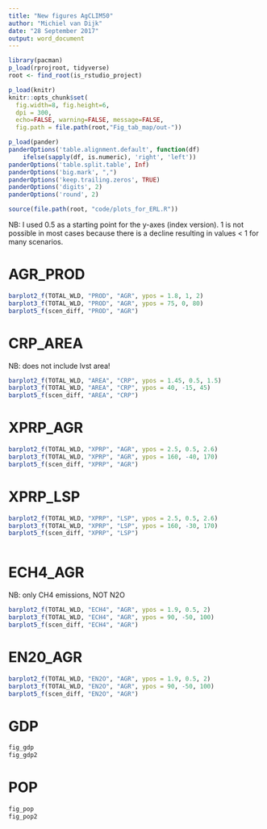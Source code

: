 ```yaml
---
title: "New figures AgCLIM50"
author: "Michiel van Dijk"
date: "28 September 2017"
output: word_document
---
```



```r
library(pacman)
p_load(rprojroot, tidyverse)
root <- find_root(is_rstudio_project)

p_load(knitr)
knitr::opts_chunk$set(
  fig.width=8, fig.height=6,
  dpi = 300,
  echo=FALSE, warning=FALSE, message=FALSE,
  fig.path = file.path(root,"Fig_tab_map/out-"))

p_load(pander)
panderOptions('table.alignment.default', function(df)
    ifelse(sapply(df, is.numeric), 'right', 'left'))
panderOptions('table.split.table', Inf)
panderOptions('big.mark', ",")
panderOptions('keep.trailing.zeros', TRUE)
panderOptions('digits', 2)
panderOptions('round', 2)

source(file.path(root, "code/plots_for_ERL.R"))
```



NB: I used 0.5 as a starting point for the y-axes (index version). 1 is not possible in most cases because there is a decline resulting in values < 1 for many scenarios.


# AGR_PROD
```r
barplot2_f(TOTAL_WLD, "PROD", "AGR", ypos = 1.8, 1, 2)
barplot3_f(TOTAL_WLD, "PROD", "AGR", ypos = 75, 0, 80)
barplot5_f(scen_diff, "PROD", "AGR")
```

# CRP_AREA
NB: does not include lvst area!
```r
barplot2_f(TOTAL_WLD, "AREA", "CRP", ypos = 1.45, 0.5, 1.5)
barplot3_f(TOTAL_WLD, "AREA", "CRP", ypos = 40, -15, 45)
barplot5_f(scen_diff, "AREA", "CRP")
```


# XPRP_AGR
```r
barplot2_f(TOTAL_WLD, "XPRP", "AGR", ypos = 2.5, 0.5, 2.6)
barplot3_f(TOTAL_WLD, "XPRP", "AGR", ypos = 160, -40, 170)
barplot5_f(scen_diff, "XPRP", "AGR")


```


# XPRP_LSP
```r
barplot2_f(TOTAL_WLD, "XPRP", "LSP", ypos = 2.5, 0.5, 2.6)
barplot3_f(TOTAL_WLD, "XPRP", "LSP", ypos = 160, -30, 170)
barplot5_f(scen_diff, "XPRP", "LSP")



```


# ECH4_AGR
NB: only CH4 emissions, NOT N2O
```r
barplot2_f(TOTAL_WLD, "ECH4", "AGR", ypos = 1.9, 0.5, 2)
barplot3_f(TOTAL_WLD, "ECH4", "AGR", ypos = 90, -50, 100)
barplot5_f(scen_diff, "ECH4", "AGR")

```

# EN20_AGR
```r
barplot2_f(TOTAL_WLD, "EN2O", "AGR", ypos = 1.9, 0.5, 2)
barplot3_f(TOTAL_WLD, "EN2O", "AGR", ypos = 90, -50, 100)
barplot5_f(scen_diff, "EN2O", "AGR")
```

# GDP
```r
fig_gdp
fig_gdp2
```

# POP
```r
fig_pop
fig_pop2
```
